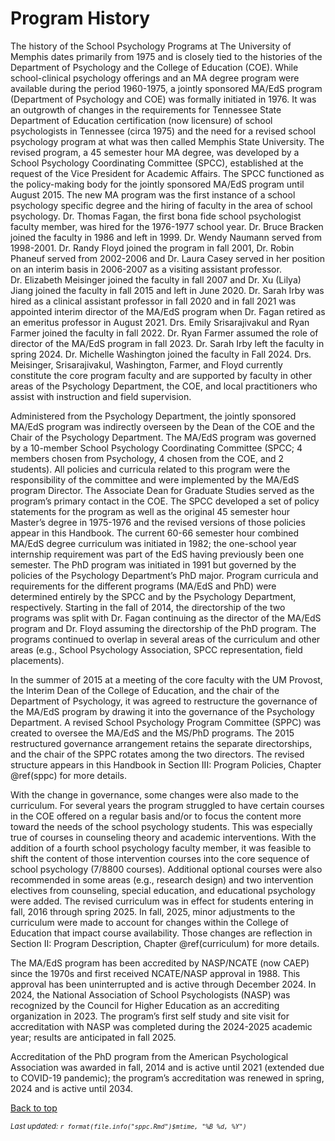 # Program History {#history}

The history of the School Psychology Programs at The University of Memphis dates primarily from 1975 and is closely tied to the histories of the Department of Psychology and the College of Education (COE).  While school-clinical psychology offerings and an MA degree program were available during the period 1960-1975, a jointly sponsored MA/EdS program (Department of Psychology and COE) was formally initiated in 1976.  It was an outgrowth of changes in the requirements for Tennessee State Department of Education certification (now licensure) of school psychologists in Tennessee (circa 1975) and the need for a revised school psychology program at what was then called Memphis State University.  The revised program, a 45 semester hour MA degree, was developed by a School Psychology Coordinating Committee (SPCC), established at the request of the Vice President for Academic Affairs. The SPCC functioned as the policy-making body for the jointly sponsored MA/EdS program until August 2015.  The new MA program was the first instance of a school psychology specific degree and the hiring of faculty in the area of school psychology.  Dr. Thomas Fagan, the first bona fide school psychologist faculty member, was hired for the 1976-1977 school year.  Dr. Bruce Bracken joined the faculty in 1986 and left in 1999.  Dr. Wendy Naumann served from 1998-2001.  Dr. Randy Floyd joined the program in fall 2001, Dr. Robin Phaneuf served from 2002-2006 and Dr. Laura Casey served in her position on an interim basis in 2006-2007 as a visiting assistant professor.  Dr. Elizabeth Meisinger joined the faculty in fall 2007 and Dr. Xu (Lilya) Jiang joined the faculty in fall 2015 and left in June 2020.  Dr. Sarah Irby was hired as a clinical assistant professor in fall 2020 and in fall 2021 was appointed interim director of the MA/EdS program when Dr. Fagan retired as an emeritus professor in August 2021.  Drs. Emily Srisarajivakul and Ryan Farmer joined the faculty in fall 2022. Dr. Ryan Farmer assumed the role of director of the MA/EdS program in fall 2023. Dr. Sarah Irby left the faculty in spring 2024. Dr. Michelle Washington joined the faculty in Fall 2024. Drs. Meisinger, Srisarajivakul, Washington, Farmer, and Floyd currently constitute the core program faculty and are supported by faculty in other areas of the Psychology Department, the COE, and local practitioners who assist with instruction and field supervision.
  
Administered from the Psychology Department, the jointly sponsored MA/EdS program was indirectly overseen by the Dean of the COE and the Chair of the Psychology Department.  The MA/EdS program was governed by a 10-member School Psychology Coordinating Committee (SPCC; 4 members chosen from Psychology, 4 chosen from the COE, and 2 students).  All policies and curricula related to this program were the responsibility of the committee and were implemented by the MA/EdS program Director. The Associate Dean for Graduate Studies served as the program's primary contact in the COE. The SPCC developed a set of policy statements for the program as well as the original 45 semester hour Master's degree in 1975-1976 and the revised versions of those policies appear in this Handbook. The current 60-66 semester hour combined MA/EdS degree curriculum was initiated in 1982; the one-school year internship requirement was part of the EdS having previously been one semester. The PhD program was initiated in 1991 but governed by the policies of the Psychology Department's PhD major.  Program curricula and requirements for the different programs (MA/EdS and PhD) were determined entirely by the SPCC and by the Psychology Department, respectively. Starting in the fall of 2014, the directorship of the two programs was split with Dr. Fagan continuing as the director of the MA/EdS program and Dr. Floyd assuming the directorship of the PhD program. The programs continued to overlap in several areas of the curriculum and other areas (e.g., School Psychology Association, SPCC representation, field placements). 
  
In the summer of 2015 at a meeting of the core faculty with the UM Provost, the Interim Dean of the College of Education, and the chair of the Department of Psychology, it was agreed to restructure the governance of the MA/EdS program by drawing it into the governance of the Psychology Department. A revised School Psychology Program Committee (SPPC) was created to oversee the MA/EdS and the MS/PhD programs. The 2015 restructured governance arrangement retains the separate directorships, and the chair of the SPPC rotates among the two directors. The revised structure appears in this Handbook in Section III: Program Policies, Chapter \@ref(sppc) for more details.
  
With the change in governance, some changes were also made to the curriculum. For several years the program struggled to have certain courses in the COE offered on a regular basis and/or to focus the content more toward the needs of the school psychology students. This was especially true of courses in counseling theory and academic interventions. With the addition of a fourth school psychology faculty member, it was feasible to shift the content of those intervention courses into the core sequence of school psychology (7/8800 courses). Additional optional courses were also recommended in some areas (e.g., research design) and two intervention electives from counseling, special education, and educational psychology were added. The revised curriculum was in effect for students entering in fall, 2016 through spring 2025. In fall, 2025, minor adjustments to the curriculum were made to account for changes within the College of Education that impact course availability. Those changes are reflection in Section II: Program Description, Chapter \@ref(curriculum) for more details. 
  
The MA/EdS program has been accredited by NASP/NCATE (now CAEP) since the 1970s and first received NCATE/NASP approval in 1988. This approval has been uninterrupted and is active through December 2024. In 2024, the National Association of School Psychologists (NASP) was recognized by the Council for Higher Education as an accrediting organization in 2023. The program's first self study and site visit for accreditation with NASP was completed during the 2024-2025 academic year; results are anticipated in fall 2025.
  
Accreditation of the PhD program from the American Psychological Association was awarded in fall, 2014 and is active until 2021 (extended due to COVID-19 pandemic); the program's accreditation was renewed in spring, 2024 and is active until 2034.
  
[Back to top](#program-handbook)


<small>*Last updated: `r format(file.info("sppc.Rmd")$mtime, "%B %d, %Y")`*</small>
